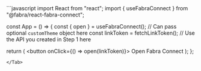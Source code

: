 <Tab title="React">
```javascript
import React from "react";
import { useFabraConnect } from "@fabra/react-fabra-connect";

const App = () => {
  const { open } = useFabraConnect(); // Can pass optional `customTheme` object here
  const linkToken = fetchLinkToken(); // Use the API you created in Step 1 here

  return (
    <button onClick={() => open(linkToken)}>
      Open Fabra Connect
    </button>
  );
};
```
</Tab>
